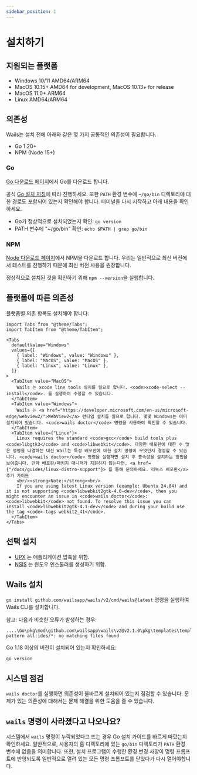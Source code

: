 ```yaml
---
sidebar_position: 1
---
```


# 설치하기

## 지원되는 플랫폼

- Windows 10/11 AMD64/ARM64
- MacOS 10.15+ AMD64 for development, MacOS 10.13+ for release
- MacOS 11.0+ ARM64
- Linux AMD64/ARM64

## 의존성

Wails는 설치 전에 아래와 같은 몇 가지 공통적인 의존성이 필요합니다.

- Go 1.20+
- NPM (Node 15+)

### Go

[Go 다운로드 페이지](https://go.dev/dl/)에서 Go를 다운로드 합니다.

공식 [Go 설치 지침](https://go.dev/doc/install)에 따라 진행하세요. 또한 `PATH` 환경 변수에 `~/go/bin` 디렉토리에 대한 경로도 포함되어 있는지 확인해야 합니다. 터미널을 다시 시작하고 아래 내용을 확인하세요.

- Go가 정상적으로 설치되었는지 확인: `go version`
- PATH 변수에 "~/go/bin" 확인: `echo $PATH | grep go/bin`

### NPM

[Node 다운로드 페이지](https://nodejs.org/en/download/)에서 NPM을 다운로드 합니다. 우리는 일반적으로 최신 버전에서 테스트를 진행하기 때문에 최신 버전 사용을 권장합니다.

정상적으로 설치된 것을 확인하기 위해 `npm --version`을 실행합니다.

## 플랫폼에 따른 의존성

플랫폼별 의존 항목도 설치해야 합니다:

```mdx-code-block
import Tabs from "@theme/Tabs";
import TabItem from "@theme/TabItem";

<Tabs
  defaultValue="Windows"
  values={[
    { label: "Windows", value: "Windows" },
    { label: "MacOS", value: "MacOS" },
    { label: "Linux", value: "Linux" },
  ]}
>
  <TabItem value="MacOS">
    Wails 는 xcode line tools 설치를 필요로 합니다. <code>xcode-select --install</code>. 를 실행하여 수행할 수 있습니다.
  </TabItem>
  <TabItem value="Windows">
    Wails 는 <a href="https://developer.microsoft.com/en-us/microsoft-edge/webview2/">WebView2</a> 런타임 설치를 필요로 합니다. 몇몇 Windows는 이미 설치되어 있습니다. <code>wails doctor</code> 명령을 사용하여 확인할 수 있습니다.
  </TabItem>
  <TabItem value={"Linux"}>
    Linux requires the standard <code>gcc</code> build tools plus <code>libgtk3</code> and <code>libwebkit</code>. 다양한 배포판에 대한 수 많은 명령을 나열하는 대신 Wail는 특정 배포판에 대한 설치 명령이 무엇인지 결정할 수 있습니다. <code>wails doctor</code> 명령을 실행하면 설치 후 종속성을 설치하는 방법을 보여줍니다. 만약 배포판/패키지 매니저가 지원하지 않는다면, <a href={"/docs/guides/linux-distro-support"}> 를 통해 문의하세요. 리눅스 배포판</a> 추가 가이드
    <br/><strong>Note:</strong><br/>
    If you are using latest Linux version (example: Ubuntu 24.04) and it is not supporting <code>libwebkit2gtk-4.0-dev</code>, then you might encounter an issue in <code>wails doctor</code>: <code>libwebkit</code> not found. To resolve this issue you can install <code>libwebkit2gtk-4.1-dev</code> and during your build use the tag <code>-tags webkit2_41</code>.
  </TabItem>
</Tabs>
```

## 선택 설치

- [UPX](https://upx.github.io/) 는 애플리케이션 압축을 위함.
- [NSIS](https://wails.io/docs/guides/windows-installer/) 는 윈도우 인스톨러를 생성하기 위함.

## Wails 설치

`go install github.com/wailsapp/wails/v2/cmd/wails@latest` 명령을 실행하여 Wails CLI를 설치합니다.

참고: 다음과 비슷한 오류가 발생하는 경우:

```shell
....\Go\pkg\mod\github.com\wailsapp\wails\v2@v2.1.0\pkg\templates\templates.go:28:12: pattern all:ides/*: no matching files found
```
Go 1.18 이상의 버전이 설치되어 있는지 확인하세요:
```shell
go version
```

## 시스템 점검

`wails doctor`를 실행하면 의존성이 올바르게 설치되어 있는지 점검할 수 있습니다. 문제가 있는 의존성에 대해서는 문제 해결을 위한 도움을 줄 수 있습니다.

## `wails` 명령이 사라졌다고 나오나요?

시스템에서 `wails` 명령이 누락되었다고 뜨는 경우 Go 설치 가이드를 바르게 따랐는지 확인하세요. 일반적으로, 사용자의 홈 디렉토리에 있는 `go/bin` 디렉토리가 `PATH` 환경 변수에 없음을 의미합니다. 또한, 설치 프로그램이 수행한 환경 변경 사항이 명령 프롬프트에 반영되도록 일반적으로 열려 있는 모든 명령 프롬프트를 닫았다가 다시 열어야합니다.
